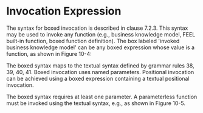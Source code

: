 
<Meta title="MDX/Invocation Expression" of={InvocationExpression} />

# Invocation Expression

The syntax for boxed invocation is described in clause 7.2.3. This syntax may be used to invoke any function
(e.g., business knowledge model, FEEL built-in function, boxed function definition).
The box labeled 'invoked business knowledge model' can be any boxed expression whose value is a function, as shown in Figure 10-4:

The boxed syntax maps to the textual syntax defined by grammar rules 38, 39, 40, 41. Boxed invocation uses named parameters.
Positional invocation can be achieved using a boxed expression containing a textual positional invocation.

The boxed syntax requires at least one parameter. A parameterless function must be invoked using the textual syntax,
e.g., as shown in Figure 10-5.

<Canvas>
  <Story of={InvocationExpression.Base} />
</Canvas>
